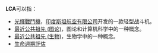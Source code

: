 '''LCA'''可以指：
*[[光輝戰鬥機|光輝戰鬥機]]，[[印度斯坦航空有限公司|印度斯坦航空有限公司]]开发的一款轻型战斗机。
*[[最近公共祖先_(图论)|最近公共祖先 (图论)]]，图论和计算机科学中的一种概念。
*[[最近公共祖先_(生物)|最近公共祖先 (生物)]]，生物学中的一种概念。
*[[生命週期評估|生命週期評估]]

{{disambig|cat=三字拉丁字母縮寫消歧義}}
